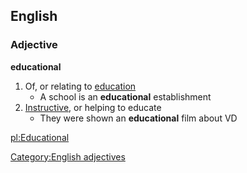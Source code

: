 ==English==
===Adjective===
'''educational'''
#Of, or relating to [[education]]
#* A school is an '''educational''' establishment
#[[Instructive]], or helping to educate
#* They were shown an '''educational''' film about VD
[[Category:English adjectives]]

[[pl:Educational]]